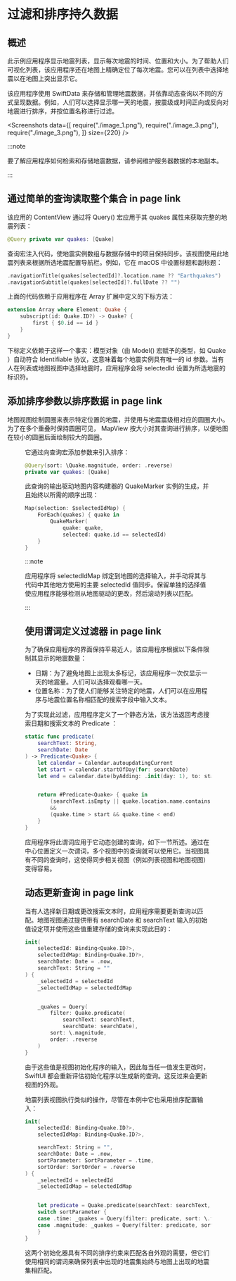 # 过滤和排序持久数据

<ToBePolishedAfterTranslation />

<OriginalSource
  title="Filtering and sorting persistent data"
  url="https://developer.apple.com/documentation/swiftdata/filtering-and-sorting-persistent-data"
  summary="使用谓词和动态查询管理数据存储表示"
/>

## 概述

此示例应用程序显示地震列表，显示每次地震的时间、位置和大小。为了帮助人们可视化列表，该应用程序还在地图上精确定位了每次地震。您可以在列表中选择地震以在地图上突出显示它。

该应用程序使用 SwiftData 来存储和管理地震数据，并依靠动态查询以不同的方式呈现数据。例如，人们可以选择显示哪一天的地震，按震级或时间正向或反向对地震进行排序，并按位置名称进行过滤。

<Screenshots
  data={[
    require("./image_1.png"),
    require("./image_3.png"),
    require("./image_3.png"),
  ]}
  size={220}
/>

:::note

要了解应用程序如何检索和存储地震数据，请参阅维护服务器数据的本地副本。

:::

## 通过简单的查询读取整个集合 in page link

该应用的 ContentView 通过将 Query() 宏应用于其 quakes 属性来获取完整的地震列表：

```swift
@Query private var quakes: [Quake]
```

查询宏注入代码，使地震实例数组与数据存储中的项目保持同步。该视图使用此地震列表来根据所选地震配置导航栏。例如，它在 macOS 中设置标题和副标题：

```swift
.navigationTitle(quakes[selectedId]?.location.name ?? "Earthquakes")
.navigationSubtitle(quakes[selectedId]?.fullDate ?? "")
```

上面的代码依赖于应用程序在 Array 扩展中定义的下标方法：

```swift
extension Array where Element: Quake {
    subscript(id: Quake.ID?) -> Quake? {
        first { $0.id == id }
    }
}
```

下标定义依赖于这样一个事实：模型对象（由 Model() 宏赋予的类型，如 Quake ）自动符合 Identifiable 协议，这意味着每个地震实例具有唯一的 id 参数。当有人在列表或地图视图中选择地震时，应用程序会将 selectedId 设置为所选地震的标识符。

## 添加排序参数以排序数据 in page link

地图视图绘制圆圈来表示特定位置的地震，并使用与地震震级相对应的圆圈大小。为了在多个重叠时保持圆圈可见， MapView 按大小对其查询进行排序，以便地图在较小的圆圈后面绘制较大的圆圈。

<Figure src={require("./image_4.png")} size={220} />

它通过向查询宏添加参数来引入排序：

```swift
@Query(sort: \Quake.magnitude, order: .reverse)
private var quakes: [Quake]
```

此查询的输出驱动地图内容构建器的 QuakeMarker 实例的生成，并且始终以所需的顺序出现：

```swift
Map(selection: $selectedIdMap) {
    ForEach(quakes) { quake in
        QuakeMarker(
            quake: quake,
            selected: quake.id == selectedId)
    }
}
```

:::note

应用程序将 selectedIdMap 绑定到地图的选择输入，并手动将其与代码中其他地方使用的主要 selectedId 值同步。保留单独的选择值使应用程序能够检测从地图驱动的更改，然后滚动列表以匹配。

:::

## 使用谓词定义过滤器 in page link

为了确保应用程序的界面保持平易近人，该应用程序根据以下条件限制其显示的地震数量：

- 日期：为了避免地图上出现太多标记，该应用程序一次仅显示一天的地震量。人们可以选择观看哪一天。
- 位置名称：为了使人们能够关注特定的地震，人们可以在应用程序与地震位置名称相匹配的搜索字段中输入文本。

为了实现此过滤，应用程序定义了一个静态方法，该方法返回考虑搜索日期和搜索文本的 Predicate ：

```swift
static func predicate(
    searchText: String,
    searchDate: Date
) -> Predicate<Quake> {
    let calendar = Calendar.autoupdatingCurrent
    let start = calendar.startOfDay(for: searchDate)
    let end = calendar.date(byAdding: .init(day: 1), to: start) ?? start


    return #Predicate<Quake> { quake in
        (searchText.isEmpty || quake.location.name.contains(searchText))
        &&
        (quake.time > start && quake.time < end)
    }
}
```

应用程序将此谓词应用于它动态创建的查询，如下一节所述。通过在中心位置定义一次谓词，多个视图中的查询就可以使用它。当视图具有不同的查询时，这使得同步相关视图（例如列表视图和地图视图）变得容易。

## 动态更新查询 in page link

当有人选择新日期或更改搜索文本时，应用程序需要更新查询以匹配。地图视图通过提供带有 searchDate 和 searchText 输入的初始值设定项并使用这些值重建存储的查询来实现此目的：

```swift
init(
    selectedId: Binding<Quake.ID?>,
    selectedIdMap: Binding<Quake.ID?>,
    searchDate: Date = .now,
    searchText: String = ""
) {
    _selectedId = selectedId
    _selectedIdMap = selectedIdMap


    _quakes = Query(
        filter: Quake.predicate(
            searchText: searchText,
            searchDate: searchDate),
        sort: \.magnitude,
        order: .reverse
    )
}
```

由于这些值是视图初始化程序的输入，因此每当任一值发生更改时，SwiftUI 都会重新评估初始化程序以生成新的查询。这反过来会更新视图的外观。

地震列表视图执行类似的操作，尽管在本例中它也采用排序配置输入：

```swift
init(
    selectedId: Binding<Quake.ID?>,
    selectedIdMap: Binding<Quake.ID?>,

    searchText: String = "",
    searchDate: Date = .now,
    sortParameter: SortParameter = .time,
    sortOrder: SortOrder = .reverse
) {
    _selectedId = selectedId
    _selectedIdMap = selectedIdMap


    let predicate = Quake.predicate(searchText: searchText, searchDate: searchDate)
    switch sortParameter {
    case .time: _quakes = Query(filter: predicate, sort: \.time, order: sortOrder)
    case .magnitude: _quakes = Query(filter: predicate, sort: \.magnitude, order: sortOrder)
    }
}
```

这两个初始化器具有不同的排序约束来匹配各自外观的需要，但它们使用相同的谓词来确保列表中出现的地震集始终与地图上出现的地震集相匹配。
